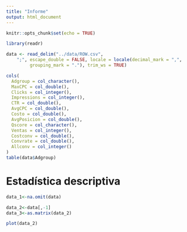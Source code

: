 ```yaml
---
title: "Informe"
output: html_document
---
```


```r
knitr::opts_chunk$set(echo = TRUE)
```

```r
library(readr)

data <- read_delim("../data/ROW.csv", 
    ";", escape_double = FALSE, locale = locale(decimal_mark = ",", 
         grouping_mark = "."), trim_ws = TRUE)

cols(
  Adgroup = col_character(),
  MaxCPC = col_double(),
  Clicks = col_integer(),
  Impressions = col_integer(),
  CTR = col_double(),
  AvgCPC = col_double(),
  Costo = col_double(),
  AvgPosicion = col_double(),
  Qscore = col_character(),
  Ventas = col_integer(),
  Costconv = col_double(),
  Convrate = col_double(),
  Allconv = col_integer()
)
table(data$Adgroup)
```

# Estadística descriptiva

```r
data_1<-na.omit(data)

data_2<-data[,-1]
data_3<-as.matrix(data_2)

plot(data_2)

```


